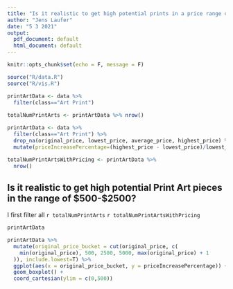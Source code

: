 ```yaml
---
title: "Is it realistic to get high potential prints in a price range of 500-2500?"
author: "Jens Laufer"
date: "5 3 2021"
output:
  pdf_document: default
  html_document: default
---
```


```r
knitr::opts_chunk$set(echo = F, message = F)
```

```r
source("R/data.R")
source("R/vis.R")
```

```r
printArtData <- data %>%
  filter(class=="Art Print") 
  
totalNumPrintArts <- printArtData %>% nrow()

printArtData <- data %>%
  filter(class=="Art Print") %>% 
  drop_na(original_price, lowest_price, average_price, highest_price) %>% 
  mutate(priceIncreasePercentage=(highest_price - lowest_price)/lowest_price * 100)

totalNumPrintArtsWithPricing <- printArtData %>% 
  nrow()
```


## Is it realistic to get high potential Print Art pieces in the range of $500-$2500?


I first filter all `r totalNumPrintArts` `r totalNumPrintArtsWithPricing`

```r
printArtData 
```


```r
printArtData %>%
  mutate(original_price_bucket = cut(original_price, c(
    min(original_price), 500, 2500, 5000, max(original_price) + 1
  )), include.lowest=T) %>% 
  ggplot(aes(x = original_price_bucket, y = priceIncreasePercentage)) +
  geom_boxplot() +
  coord_cartesian(ylim = c(0,500))
```
